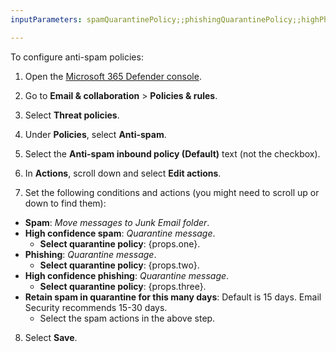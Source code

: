 ```yaml
---
inputParameters: spamQuarantinePolicy;;phishingQuarantinePolicy;;highPhishingQuarantinePolicy;;img

---
```



To configure anti-spam policies:

1. Open the [Microsoft 365 Defender console](https://security.microsoft.com/).

2. Go to **Email & collaboration** > **Policies & rules**.

3. Select **Threat policies**.

4. Under **Policies**, select **Anti-spam**.

5. Select the **Anti-spam inbound policy (Default)** text (not the checkbox).

6. In **Actions**, scroll down and select **Edit actions**.

7. Set the following conditions and actions (you might need to scroll up or down to find them):

- **Spam**: *Move messages to Junk Email folder*.
- **High confidence spam**: *Quarantine message*.
  - **Select quarantine policy**: {props.one}.
- **Phishing**: *Quarantine message*.
  - **Select quarantine policy**: {props.two}.
- **High confidence phishing**: *Quarantine message*.
  - **Select quarantine policy**: {props.three}.
- **Retain spam in quarantine for this many days**: Default is 15 days. Email Security recommends 15-30 days.
  - Select the spam actions in the above step.

8. Select **Save**.
